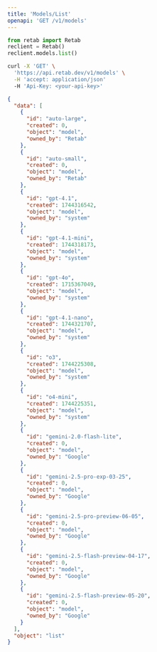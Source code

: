 ```yaml
---
title: 'Models/List'
openapi: 'GET /v1/models'
---
```


<RequestExample>


```python python
from retab import Retab
reclient = Retab()
reclient.models.list()
```


```bash curl
curl -X 'GET' \
  'https://api.retab.dev/v1/models' \
  -H 'accept: application/json'
  -H 'Api-Key: <your-api-key>'
```

</RequestExample>


<ResponseExample>

```json 200
{
  "data": [
    {
      "id": "auto-large",
      "created": 0,
      "object": "model",
      "owned_by": "Retab"
    },
    {
      "id": "auto-small",
      "created": 0,
      "object": "model",
      "owned_by": "Retab"
    },
    {
      "id": "gpt-4.1",
      "created": 1744316542,
      "object": "model",
      "owned_by": "system"
    },
    {
      "id": "gpt-4.1-mini",
      "created": 1744318173,
      "object": "model",
      "owned_by": "system"
    },
    {
      "id": "gpt-4o",
      "created": 1715367049,
      "object": "model",
      "owned_by": "system"
    },
    {
      "id": "gpt-4.1-nano",
      "created": 1744321707,
      "object": "model",
      "owned_by": "system"
    },
    {
      "id": "o3",
      "created": 1744225308,
      "object": "model",
      "owned_by": "system"
    },
    {
      "id": "o4-mini",
      "created": 1744225351,
      "object": "model",
      "owned_by": "system"
    },
    {
      "id": "gemini-2.0-flash-lite",
      "created": 0,
      "object": "model",
      "owned_by": "Google"
    },
    {
      "id": "gemini-2.5-pro-exp-03-25",
      "created": 0,
      "object": "model",
      "owned_by": "Google"
    },
    {
      "id": "gemini-2.5-pro-preview-06-05",
      "created": 0,
      "object": "model",
      "owned_by": "Google"
    },
    {
      "id": "gemini-2.5-flash-preview-04-17",
      "created": 0,
      "object": "model",
      "owned_by": "Google"
    },
    {
      "id": "gemini-2.5-flash-preview-05-20",
      "created": 0,
      "object": "model",
      "owned_by": "Google"
    }
  ],
  "object": "list"
}
```


</ResponseExample>

